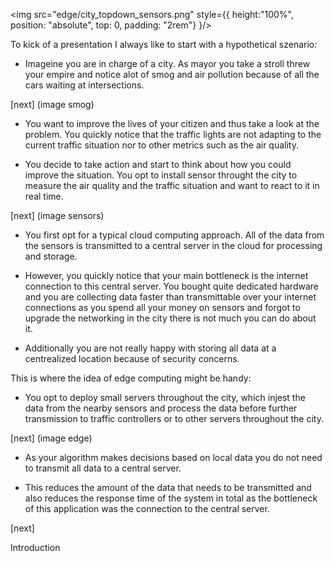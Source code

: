 <img src="edge/city_topdown_sensors.png" style={{
    height:"100%", position: "absolute",
    top: 0,
    padding: "2rem"}
    }/>


<Navbar sections={false} />


<Note>

To kick of a presentation I always like to start with a hypothetical szenario:


- Imageine you are in charge of a city. As mayor you take a stroll threw your empire and notice alot of smog and air pollution because of all the cars waiting at intersections.

[next] (image smog)

- You want to improve the lives of your citizen and thus take a look at the problem. You quickly notice that the traffic lights are not adapting to the current traffic situation nor to other metrics
such as the air quality.

- You decide to take action and start to think about how you could improve the situation. You opt to install sensor throught the city to measure the air quality and the traffic situation and want to react to it in real time.

[next] (image sensors)

- You first opt for a typical cloud computing approach. All of the data from the sensors is transmitted to a central server in the cloud for processing and storage.

- However, you quickly notice that your main bottleneck is the internet connection to this central server. You bought quite dedicated hardware and you are collecting data faster than transmittable over your internet connections as you spend all your money on sensors and forgot to upgrade the networking in the city there is not much you can do about it.

- Additionally you are not really happy with storing all data at a centrealized location because of 
security concerns.

This is where the idea of edge computing might be handy:

- You opt to deploy small servers throughout the city, which injest the data from the nearby sensors and process the data before further transmission to traffic controllers or to other servers throughout the city. 

[next] (image edge)

- As your algorithm makes decisions based on local data you do not need to transmit all data to a central server.

- This reduces the amount of the data that needs to be transmitted and also reduces the response time of the system in total as the bottleneck of this application was the connection to the central server.

[next] 

Introduction
</Note>